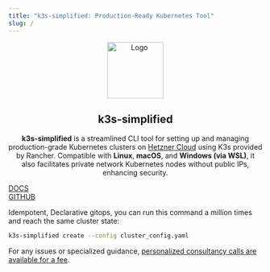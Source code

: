```yaml
---
title: "k3s-simplified: Production-Ready Kubernetes Tool"
slug: /
---
```


<p align="center">
  <a href="https://github.com/easystartup-io/k3s-simplified">
    <img src="https://github.com/easystartup-io/k3s-simplified/raw/main/docs/static/img/logo.png" alt="Logo" width="112" height="112"/>
  </a>
</p>

<h2 align="center">k3s-simplified</h2>

<p align="center">
  <strong>k3s-simplified</strong> is a streamlined CLI tool for setting up and managing production-grade Kubernetes clusters on <a href="https://hetzner.com" target="_blank">Hetzner Cloud</a> using K3s provided by Rancher. Compatible with <strong>Linux</strong>, <strong>macOS</strong>, and <strong>Windows (via WSL)</strong>, it also facilitates private network Kubernetes nodes without public IPs, enhancing security.
</p>

<p align="center">
<div class="container margin-bottom--lg">
  <div class="row">
    <div class="col col--3 col--offset-3">
      <div class="margin-top--lg"><a href="/docs" class="button button--outline button--primary" style={{fontSize: "x-large"}} >DOCS  </a></div>
    </div>
    <div class="col col--3 col--offset--3">
      <div class="margin-top--lg"><a href="https://github.com/easystartup-io/k3s-simplified" class="button button--outline button--secondary" style={{fontSize: "x-large"}} >GITHUB</a></div>
    </div>
  </div>
</div>
</p>

Idempotent, Declarative gitops, you can run this command a million times and reach the same cluster state:

```bash
k3s-simplified create --config cluster_config.yaml
```

For any issues or specialized guidance, [personalized consultancy calls are available for a fee](/docs/contact-me).